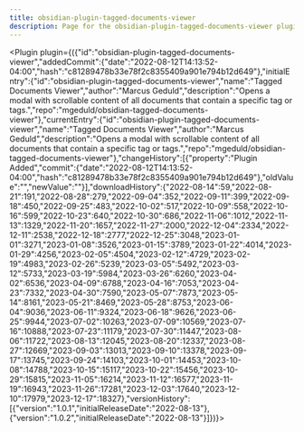 ---
title: obsidian-plugin-tagged-documents-viewer
description: Page for the obsidian-plugin-tagged-documents-viewer plugin.
---


<Plugin plugin={({"id":"obsidian-plugin-tagged-documents-viewer","addedCommit":{"date":"2022-08-12T14:13:52-04:00","hash":"c81289478b33e78f2c8355409a901e794b12d649"},"initialEntry":{"id":"obsidian-plugin-tagged-documents-viewer","name":"Tagged Documents Viewer","author":"Marcus Geduld","description":"Opens a modal with scrollable content of all documents that contain a specific tag or tags.","repo":"mgeduld/obsidian-tagged-documents-viewer"},"currentEntry":{"id":"obsidian-plugin-tagged-documents-viewer","name":"Tagged Documents Viewer","author":"Marcus Geduld","description":"Opens a modal with scrollable content of all documents that contain a specific tag or tags.","repo":"mgeduld/obsidian-tagged-documents-viewer"},"changeHistory":[{"property":"Plugin Added","commit":{"date":"2022-08-12T14:13:52-04:00","hash":"c81289478b33e78f2c8355409a901e794b12d649"},"oldValue":"","newValue":""}],"downloadHistory":{"2022-08-14":59,"2022-08-21":191,"2022-08-28":279,"2022-09-04":352,"2022-09-11":399,"2022-09-18":450,"2022-09-25":483,"2022-10-02":517,"2022-10-09":558,"2022-10-16":599,"2022-10-23":640,"2022-10-30":686,"2022-11-06":1012,"2022-11-13":1329,"2022-11-20":1657,"2022-11-27":2000,"2022-12-04":2334,"2022-12-11":2538,"2022-12-18":2777,"2022-12-25":3048,"2023-01-01":3271,"2023-01-08":3526,"2023-01-15":3789,"2023-01-22":4014,"2023-01-29":4256,"2023-02-05":4504,"2023-02-12":4729,"2023-02-19":4983,"2023-02-26":5239,"2023-03-05":5492,"2023-03-12":5733,"2023-03-19":5984,"2023-03-26":6260,"2023-04-02":6536,"2023-04-09":6788,"2023-04-16":7053,"2023-04-23":7332,"2023-04-30":7590,"2023-05-07":7873,"2023-05-14":8161,"2023-05-21":8469,"2023-05-28":8753,"2023-06-04":9036,"2023-06-11":9324,"2023-06-18":9626,"2023-06-25":9944,"2023-07-02":10263,"2023-07-09":10569,"2023-07-16":10888,"2023-07-23":11179,"2023-07-30":11447,"2023-08-06":11722,"2023-08-13":12045,"2023-08-20":12337,"2023-08-27":12669,"2023-09-03":13013,"2023-09-10":13378,"2023-09-17":13745,"2023-09-24":14103,"2023-10-01":14453,"2023-10-08":14788,"2023-10-15":15117,"2023-10-22":15456,"2023-10-29":15815,"2023-11-05":16214,"2023-11-12":16577,"2023-11-19":16943,"2023-11-26":17281,"2023-12-03":17640,"2023-12-10":17979,"2023-12-17":18327},"versionHistory":[{"version":"1.0.1","initialReleaseDate":"2022-08-13"},{"version":"1.0.2","initialReleaseDate":"2022-08-13"}]})}></Plugin>